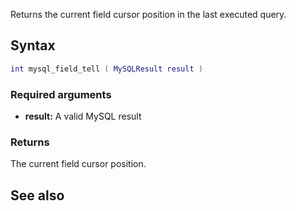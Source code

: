 <pageclass class="#AA7592" subcaption="MTA-MySQL Module"></pageclass>

{{ModuleFunction|MTA-MySQL}}
Returns the current field cursor position in the last executed query.

==Syntax==
<syntaxhighlight lang="lua">
int mysql_field_tell ( MySQLResult result )
</syntaxhighlight>
===Required arguments===
* '''result:''' A valid MySQL result

===Returns===
The current field cursor position.

==See also==
{{Modules/MTA-MySQL/Result_functions}}